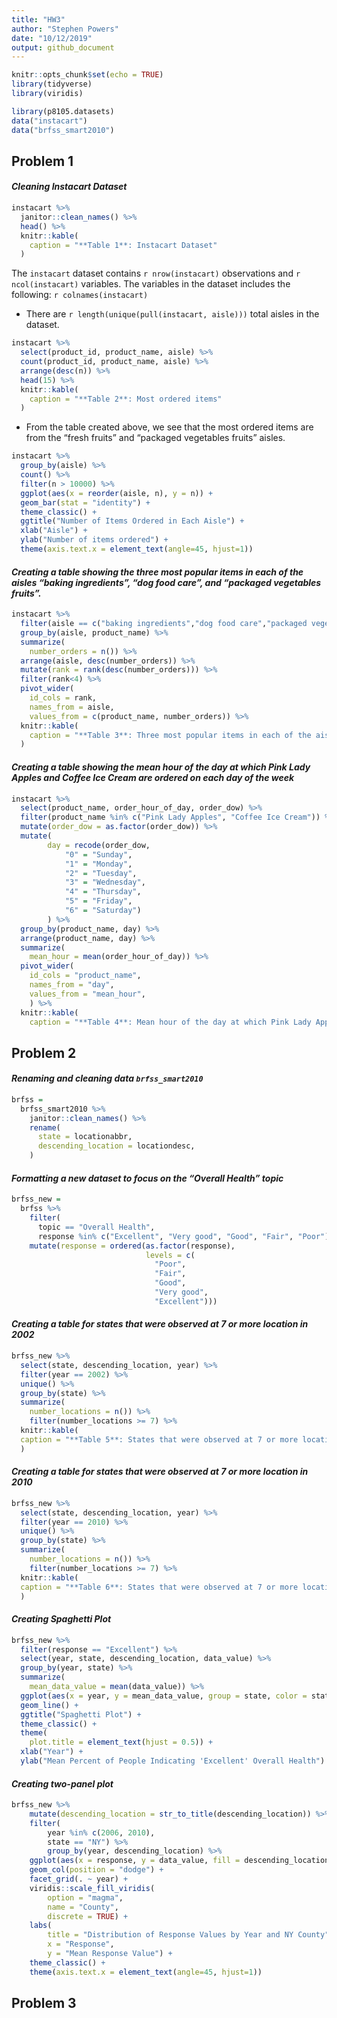 ```yaml
---
title: "HW3"
author: "Stephen Powers"
date: "10/12/2019"
output: github_document
---
```


```r
knitr::opts_chunk$set(echo = TRUE)
library(tidyverse)
library(viridis)
```


```r
library(p8105.datasets)
data("instacart")
data("brfss_smart2010")
```

## Problem 1

#### *Cleaning Instacart Dataset*

```r
instacart %>% 
  janitor::clean_names() %>% 
  head() %>% 
  knitr::kable(
    caption = "**Table 1**: Instacart Dataset"
  )
```

The `instacart` dataset contains `r nrow(instacart)` observations and `r ncol(instacart)` variables. The variables in the dataset includes the following: `r colnames(instacart)`

* There are `r length(unique(pull(instacart, aisle)))` total aisles in the dataset. 

```r
instacart %>% 
  select(product_id, product_name, aisle) %>% 
  count(product_id, product_name, aisle) %>% 
  arrange(desc(n)) %>% 
  head(15) %>% 
  knitr::kable(
    caption = "**Table 2**: Most ordered items"
  )
```

* From the table created above, we see that the most ordered items are from the "fresh fruits" and "packaged vegetables fruits" aisles. 


```r
instacart %>% 
  group_by(aisle) %>% 
  count() %>% 
  filter(n > 10000) %>% 
  ggplot(aes(x = reorder(aisle, n), y = n)) +
  geom_bar(stat = "identity") +
  theme_classic() +
  ggtitle("Number of Items Ordered in Each Aisle") +
  xlab("Aisle") +
  ylab("Number of items ordered") +
  theme(axis.text.x = element_text(angle=45, hjust=1))
```

#### *Creating a table showing the three most popular items in each of the aisles “baking ingredients”, “dog food care”, and “packaged vegetables fruits”.*

```r
instacart %>% 
  filter(aisle == c("baking ingredients","dog food care","packaged vegetables fruits")) %>%
  group_by(aisle, product_name) %>% 
  summarize(
    number_orders = n()) %>% 
  arrange(aisle, desc(number_orders)) %>% 
  mutate(rank = rank(desc(number_orders))) %>% 
  filter(rank<4) %>% 
  pivot_wider(
    id_cols = rank,
    names_from = aisle,
    values_from = c(product_name, number_orders)) %>% 
  knitr::kable(
    caption = "**Table 3**: Three most popular items in each of the aisles baking ingredients, dog food care, and packaged vegetables fruits"
  )
```

#### *Creating a table showing the mean hour of the day at which Pink Lady Apples and Coffee Ice Cream are ordered on each day of the week*

```r
instacart %>% 
  select(product_name, order_hour_of_day, order_dow) %>% 
  filter(product_name %in% c("Pink Lady Apples", "Coffee Ice Cream")) %>% 
  mutate(order_dow = as.factor(order_dow)) %>% 
  mutate(
        day = recode(order_dow,
            "0" = "Sunday",
            "1" = "Monday",
            "2" = "Tuesday",
            "3" = "Wednesday",
            "4" = "Thursday",
            "5" = "Friday",
            "6" = "Saturday")
        ) %>% 
  group_by(product_name, day) %>% 
  arrange(product_name, day) %>% 
  summarize(
    mean_hour = mean(order_hour_of_day)) %>% 
  pivot_wider(
    id_cols = "product_name",
    names_from = "day",
    values_from = "mean_hour",
    ) %>% 
  knitr::kable(
    caption = "**Table 4**: Mean hour of the day at which Pink Lady Apples and Coffee Ice Cream are ordered")
```


## Problem 2

#### *Renaming and cleaning data `brfss_smart2010`*

```r
brfss =
  brfss_smart2010 %>% 
    janitor::clean_names() %>% 
    rename(
      state = locationabbr,
      descending_location = locationdesc,
    )
```

#### *Formatting a new dataset to focus on the “Overall Health” topic*

```r
brfss_new = 
  brfss %>% 
    filter(
      topic == "Overall Health",
      response %in% c("Excellent", "Very good", "Good", "Fair", "Poor")) %>%
    mutate(response = ordered(as.factor(response),
                              levels = c(
                                "Poor", 
                                "Fair", 
                                "Good", 
                                "Very good", 
                                "Excellent")))
```


#### *Creating a table for states that were observed at 7 or more location in 2002*

```r
brfss_new %>% 
  select(state, descending_location, year) %>% 
  filter(year == 2002) %>% 
  unique() %>%
  group_by(state) %>%
  summarize(
    number_locations = n()) %>% 
    filter(number_locations >= 7) %>% 
  knitr::kable(
  caption = "**Table 5**: States that were observed at 7 or more locations (year =2002)"
  )
```

#### *Creating a table for states that were observed at 7 or more location in 2010*

```r
brfss_new %>% 
  select(state, descending_location, year) %>% 
  filter(year == 2010) %>% 
  unique() %>%
  group_by(state) %>%
  summarize(
    number_locations = n()) %>% 
    filter(number_locations >= 7) %>% 
  knitr::kable(
  caption = "**Table 6**: States that were observed at 7 or more locations (year = 2010)"
  )
```

#### *Creating Spaghetti Plot*

```r
brfss_new %>% 
  filter(response == "Excellent") %>% 
  select(year, state, descending_location, data_value) %>%
  group_by(year, state) %>%
  summarize(
    mean_data_value = mean(data_value)) %>% 
  ggplot(aes(x = year, y = mean_data_value, group = state, color = state)) +
  geom_line() +
  ggtitle("Spaghetti Plot") +
  theme_classic() +
  theme(
    plot.title = element_text(hjust = 0.5)) +
  xlab("Year") +
  ylab("Mean Percent of People Indicating 'Excellent' Overall Health")
```

#### *Creating two-panel plot*

```r
brfss_new %>% 
    mutate(descending_location = str_to_title(descending_location)) %>% 
    filter(
        year %in% c(2006, 2010),
        state == "NY") %>% 
        group_by(year, descending_location) %>%
    ggplot(aes(x = response, y = data_value, fill = descending_location)) + 
    geom_col(position = "dodge") + 
    facet_grid(. ~ year) +
    viridis::scale_fill_viridis(
        option = "magma",
        name = "County",
        discrete = TRUE) +
    labs(
        title = "Distribution of Response Values by Year and NY County",
        x = "Response",
        y = "Mean Response Value") +
    theme_classic() +
    theme(axis.text.x = element_text(angle=45, hjust=1))
```


## Problem 3


```r

```


